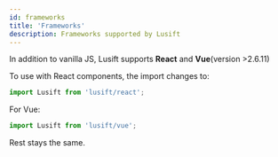```yaml
---
id: frameworks
title: 'Frameworks'
description: Frameworks supported by Lusift
---
```


In addition to vanilla JS, Lusift supports <b>React</b> and <b>Vue</b>(version >2.6.11)

To use with React components, the import changes to:

```typescript
import Lusift from 'lusift/react';
```

For Vue:
```typescript
import Lusift from 'lusift/vue';
```

Rest stays the same.
